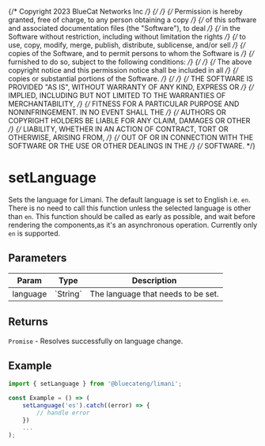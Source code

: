 {/* Copyright 2023 BlueCat Networks Inc */}
{/*  */}
{/* Permission is hereby granted, free of charge, to any person obtaining a copy */}
{/* of this software and associated documentation files (the "Software"), to deal */}
{/* in the Software without restriction, including without limitation the rights */}
{/* to use, copy, modify, merge, publish, distribute, sublicense, and/or sell */}
{/* copies of the Software, and to permit persons to whom the Software is */}
{/* furnished to do so, subject to the following conditions: */}
{/*  */}
{/* The above copyright notice and this permission notice shall be included in all */}
{/* copies or substantial portions of the Software. */}
{/*  */}
{/* THE SOFTWARE IS PROVIDED "AS IS", WITHOUT WARRANTY OF ANY KIND, EXPRESS OR */}
{/* IMPLIED, INCLUDING BUT NOT LIMITED TO THE WARRANTIES OF MERCHANTABILITY, */}
{/* FITNESS FOR A PARTICULAR PURPOSE AND NONINFRINGEMENT. IN NO EVENT SHALL THE */}
{/* AUTHORS OR COPYRIGHT HOLDERS BE LIABLE FOR ANY CLAIM, DAMAGES OR OTHER */}
{/* LIABILITY, WHETHER IN AN ACTION OF CONTRACT, TORT OR OTHERWISE, ARISING FROM, */}
{/* OUT OF OR IN CONNECTION WITH THE SOFTWARE OR THE USE OR OTHER DEALINGS IN THE */}
{/* SOFTWARE. */}

<Meta title='functions/setLanguage' />

# setLanguage

Sets the language for Limani. The default language is set to English i.e. `en`.
There is no need to call this function unless the selected
language is other than `en`. This function should be called as early as
possible, and wait before rendering the components,as it's an asynchronous operation.
Currently only `en` is supported.

## Parameters

<table>
    <thead>
        <tr>
            <th>Param</th>
            <th>Type</th>
            <th>Description</th>
        </tr>
    </thead>
    <tbody>
        <tr>
            <td>language</td>
            <td>`String`</td>
            <td>The language that needs to be set.</td>
        </tr>
    </tbody>
</table>

## Returns

`Promise` - Resolves successfully on language change.

## Example

```js
import { setLanguage } from '@bluecateng/limani';

const Example = () => (
    setLanguage('es').catch((error) => {
        // handle error
    })
    ...
);
```
